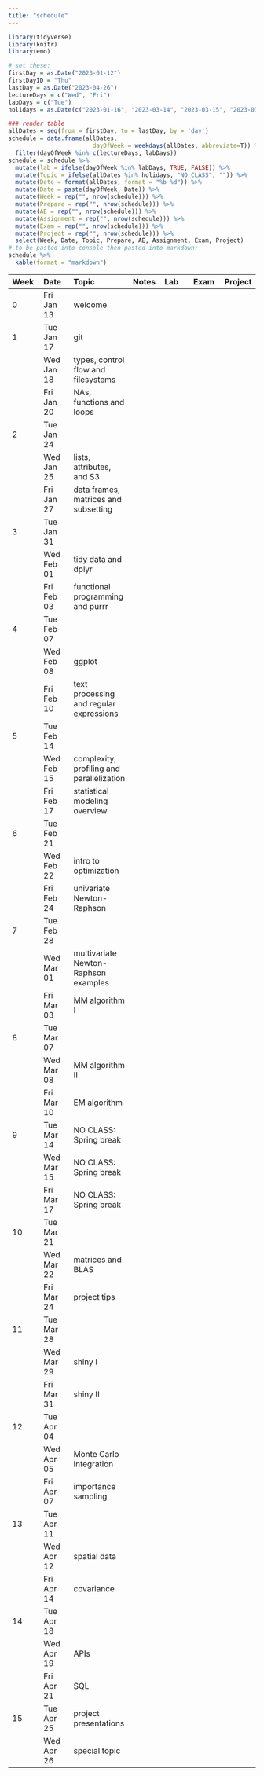 ```yaml
---
title: "schedule"
---
```


```r
library(tidyverse)
library(knitr)
library(emo)
```

```r
# set these:
firstDay = as.Date("2023-01-12")
firstDayID = "Thu"
lastDay = as.Date("2023-04-26")
lectureDays = c("Wed", "Fri")
labDays = c("Tue")
holidays = as.Date(c("2023-01-16", "2023-03-14", "2023-03-15", "2023-03-17"))

### render table
allDates = seq(from = firstDay, to = lastDay, by = 'day')
schedule = data.frame(allDates,
                        dayOfWeek = weekdays(allDates, abbreviate=T)) %>%
  filter(dayOfWeek %in% c(lectureDays, labDays))
schedule = schedule %>%
  mutate(lab = ifelse(dayOfWeek %in% labDays, TRUE, FALSE)) %>%
  mutate(Topic = ifelse(allDates %in% holidays, "NO CLASS", "")) %>%
  mutate(Date = format(allDates, format = "%b %d")) %>%
  mutate(Date = paste(dayOfWeek, Date)) %>%
  mutate(Week = rep("", nrow(schedule))) %>%
  mutate(Prepare = rep("", nrow(schedule))) %>%
  mutate(AE = rep("", nrow(schedule))) %>%
  mutate(Assignment = rep("", nrow(schedule))) %>%
  mutate(Exam = rep("", nrow(schedule))) %>%
  mutate(Project = rep("", nrow(schedule))) %>%
  select(Week, Date, Topic, Prepare, AE, Assignment, Exam, Project)
# to be pasted into console then pasted into markdown:
schedule %>%
  kable(format = "markdown")
```

| Week | Date       | Topic                                     | Notes | Lab | Exam | Project |
|:---------|:---------|:---------------|:---------|:---------|:---------|:---------|
| 0    | Fri Jan 13 | welcome                                   |       |     |      |         |
| 1    | Tue Jan 17 | git                                       |       |     |      |         |
|      | Wed Jan 18 | types, control flow and filesystems       |       |     |      |         |
|      | Fri Jan 20 | NAs, functions and loops                  |       |     |      |         |
| 2    | Tue Jan 24 |                                           |       |     |      |         |
|      | Wed Jan 25 | lists, attributes, and S3                 |       |     |      |         |
|      | Fri Jan 27 | data frames, matrices and subsetting      |       |     |      |         |
| 3    | Tue Jan 31 |                                           |       |     |      |         |
|      | Wed Feb 01 | tidy data and dplyr                       |       |     |      |         |
|      | Fri Feb 03 | functional programming and purrr          |       |     |      |         |
| 4    | Tue Feb 07 |                                           |       |     |      |         |
|      | Wed Feb 08 | ggplot                                    |       |     |      |         |
|      | Fri Feb 10 | text processing and regular expressions   |       |     |      |         |
| 5    | Tue Feb 14 |                                           |       |     |      |         |
|      | Wed Feb 15 | complexity, profiling and parallelization |       |     |      |         |
|      | Fri Feb 17 | statistical modeling overview             |       |     |      |         |
| 6    | Tue Feb 21 |                                           |       |     |      |         |
|      | Wed Feb 22 | intro to optimization                     |       |     |      |         |
|      | Fri Feb 24 | univariate Newton-Raphson                 |       |     |      |         |
| 7    | Tue Feb 28 |                                           |       |     |      |         |
|      | Wed Mar 01 | multivariate Newton-Raphson examples      |       |     |      |         |
|      | Fri Mar 03 | MM algorithm I                            |       |     |      |         |
| 8    | Tue Mar 07 |                                           |       |     |      |         |
|      | Wed Mar 08 | MM algorithm II                           |       |     |      |         |
|      | Fri Mar 10 | EM algorithm                              |       |     |      |         |
| 9    | Tue Mar 14 | NO CLASS: Spring break                    |       |     |      |         |
|      | Wed Mar 15 | NO CLASS: Spring break                    |       |     |      |         |
|      | Fri Mar 17 | NO CLASS: Spring break                    |       |     |      |         |
| 10   | Tue Mar 21 |                                           |       |     |      |         |
|      | Wed Mar 22 | matrices and BLAS                         |       |     |      |         |
|      | Fri Mar 24 | project tips                              |       |     |      |         |
| 11   | Tue Mar 28 |                                           |       |     |      |         |
|      | Wed Mar 29 | shiny I                                   |       |     |      |         |
|      | Fri Mar 31 | shiny II                                  |       |     |      |         |
| 12   | Tue Apr 04 |                                           |       |     |      |         |
|      | Wed Apr 05 | Monte Carlo integration                   |       |     |      |         |
|      | Fri Apr 07 | importance sampling                       |       |     |      |         |
| 13   | Tue Apr 11 |                                           |       |     |      |         |
|      | Wed Apr 12 | spatial data                              |       |     |      |         |
|      | Fri Apr 14 | covariance                                |       |     |      |         |
| 14   | Tue Apr 18 |                                           |       |     |      |         |
|      | Wed Apr 19 | APIs                                      |       |     |      |         |
|      | Fri Apr 21 | SQL                                       |       |     |      |         |
| 15   | Tue Apr 25 | project presentations                     |       |     |      |         |
|      | Wed Apr 26 | special topic                             |       |     |      |         |
